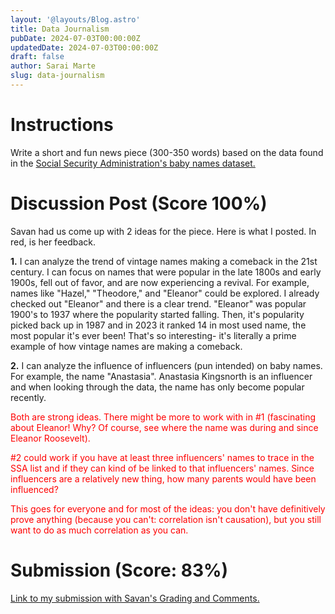 ```yaml
---
layout: '@layouts/Blog.astro'
title: Data Journalism
pubDate: 2024-07-03T00:00:00Z 
updatedDate: 2024-07-03T00:00:00Z 
draft: false
author: Sarai Marte
slug: data-journalism
---
```


# Instructions



Write a short and fun news piece (300-350 words) based on the data found in the <a href = "https://www.ssa.gov/oact/babynames/">Social Security Administration's baby names dataset.</a>



# Discussion Post (Score 100%)



Savan had us come up with 2 ideas for the piece. Here is what I posted. In red, is her feedback. 



**1.** I can analyze the trend of vintage names making a comeback in the 21st century. I can focus on names that were popular in the late 1800s and early 1900s, fell out of favor, and are now experiencing a revival. For example, names like "Hazel," "Theodore," and "Eleanor" could be explored. I already checked out "Eleanor" and there is a clear trend. "Eleanor" was popular 1900's to 1937 where the popularity started falling. Then, it's popularity picked back up in 1987 and in 2023 it ranked 14 in most used name, the most popular it's ever been! That's so interesting- it's literally a prime example of how vintage names are making a comeback.



**2.** I can analyze the influence of influencers (pun intended) on baby names. For example, the name "Anastasia".  Anastasia Kingsnorth is an influencer and when looking through the data, the name has only become popular recently.



<span style = "color:red;">

Both are strong ideas. There might be more to work with in #1 (fascinating about Eleanor! Why? Of course, see where the name was during and since Eleanor Roosevelt). 



#2 could work if you have at least three influencers' names to trace in the SSA list and if they can kind of be linked to that influencers' names. Since influencers are a relatively new thing, how many parents would have been influenced?



This goes for everyone and for most of the ideas: you don't have definitively prove anything (because you can't: correlation isn't causation), but you still want to do as much correlation as you can. 



</span>

# Submission (Score: 83%)



<a href = "https://docs.google.com/document/d/1M4HAj9HlI4DmfvoL1cy-7GTmoQHkJh4C1XsraoVBo1Q/edit?usp=sharing"> Link to my submission with Savan's Grading and Comments.</a>